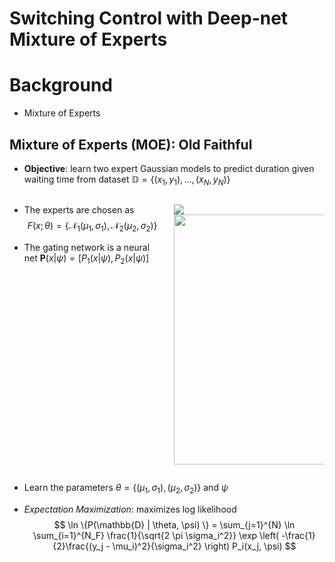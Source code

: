 # Switching Control with Deep-net Mixture of Experts

# Background
* Mixture of Experts 

## Mixture of Experts (MOE): Old Faithful {auto-animate="true"}


* **Objective**: learn two expert Gaussian models to predict duration given waiting time from dataset $\mathbb{D} = \{(x_1, y_1), \dots, (x_N, y_N) \}$

::::{.columns}

<!-- :::{.r-stack} -->

:::{.column  width="50%"}

:::{.fragment .fade-in fragment-index=2}
* The experts are chosen as
$$
F(x;\theta) = \{\mathcal{N}_1(\mu_1, \sigma_1), \mathcal{N}_2(\mu_2, \sigma_2)\}
$$
:::
:::{.fragment .fade-in fragment-index=3}

* The gating network is a neural net $\mathbf{P}(x | \psi) = [P_1(x | \psi), P_2(x | \psi) ]$
:::

:::


:::{.column  width="50%"}

:::{.r-stack}

![](contents/assets/geyser.JPG){.absolute top=100 left=700 .fragment .fade-in-then-out fragment-index=0}
![](contents/assets/old_faithful.svg){.absolute top=100 left=600 width="550" height="400" .fragment .fade-in fragment-index=1}

:::
:::

::::

:::{.fragment .fade-in fragment-index=4}
* Learn the parameters $\theta = \{(\mu_1, \sigma_1), (\mu_2, \sigma_2) \}$ and $\psi$ 
:::

:::{.fragment .fade-in fragment-index=5}
* *Expectation Maximization*: maximizes log likelihood
$$
\ln \{P(\mathbb{D} | \theta, \psi) \} = \sum_{j=1}^{N} \ln \sum_{i=1}^{N_F} \frac{1}{\sqrt{2 \pi \sigma_i^2}} \exp \left( -\frac{1}{2}\frac{(y_j - \mu_i)^2}{\sigma_i^2} \right) P_i(x_j, \psi)
$$
:::
